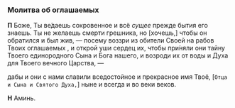 
<span id="oglashaemie" />

### Молитва об оглашаемых

**П** Боже, Ты ве́даешь сокровенное и всё *сущее* прежде бытия его знаешь. Ты не желаешь смерти грешника, но <R>[</R>хочешь,<R>]</R> чтобы он обратился и был жив, — посему воззри из обители Своей на рабов Твоих оглашаемых <NamesEditorInput type="Оглашаемые" />, и открой уши сердец их, чтобы при́няли они тайну Твоего единородного Сына и Бога нашего, и возроди их от воды и Духа для Твоего вечного Царства, —

дабы и они с нами славили вседостойное и прекрасное имя Твоё, <R>[</R>`Отца и Сына и Святого Духа,`<R>]</R> ныне и всегда и во веки веков.

**Н** Аминь.
